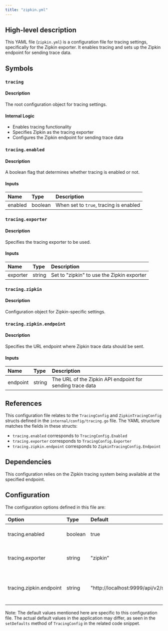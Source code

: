 ```yaml
---
title: "zipkin.yml"
---
```


## High-level description
This YAML file (`zipkin.yml`) is a configuration file for tracing settings, specifically for the Zipkin exporter. It enables tracing and sets up the Zipkin endpoint for sending trace data.

## Symbols

### `tracing`
#### Description
The root configuration object for tracing settings.

#### Internal Logic
- Enables tracing functionality
- Specifies Zipkin as the tracing exporter
- Configures the Zipkin endpoint for sending trace data

### `tracing.enabled`
#### Description
A boolean flag that determines whether tracing is enabled or not.

#### Inputs
| Name | Type | Description |
|:-----|:-----|:------------|
| enabled | boolean | When set to `true`, tracing is enabled |

### `tracing.exporter`
#### Description
Specifies the tracing exporter to be used.

#### Inputs
| Name | Type | Description |
|:-----|:-----|:------------|
| exporter | string | Set to "zipkin" to use the Zipkin exporter |

### `tracing.zipkin`
#### Description
Configuration object for Zipkin-specific settings.

### `tracing.zipkin.endpoint`
#### Description
Specifies the URL endpoint where Zipkin trace data should be sent.

#### Inputs
| Name | Type | Description |
|:-----|:-----|:------------|
| endpoint | string | The URL of the Zipkin API endpoint for sending trace data |

## References
This configuration file relates to the `TracingConfig` and `ZipkinTracingConfig` structs defined in the `internal/config/tracing.go` file. The YAML structure matches the fields in these structs:

- `tracing.enabled` corresponds to `TracingConfig.Enabled`
- `tracing.exporter` corresponds to `TracingConfig.Exporter`
- `tracing.zipkin.endpoint` corresponds to `ZipkinTracingConfig.Endpoint`

## Dependencies
This configuration relies on the Zipkin tracing system being available at the specified endpoint.

## Configuration
The configuration options defined in this file are:

| Option | Type | Default | Description |
|:-------|:-----|:--------|:------------|
| tracing.enabled | boolean | true | Enables or disables tracing |
| tracing.exporter | string | "zipkin" | Specifies the tracing exporter to use |
| tracing.zipkin.endpoint | string | "http://localhost:9999/api/v2/spans" | The Zipkin API endpoint for sending trace data |

Note: The default values mentioned here are specific to this configuration file. The actual default values in the application may differ, as seen in the `setDefaults` method of `TracingConfig` in the related code snippet.